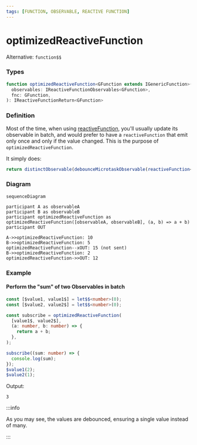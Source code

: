 ```yaml
---
tags: [FUNCTION, OBSERVABLE, REACTIVE FUNCTION]
---
```


# optimizedReactiveFunction

Alternative: `function$$`

### Types

```ts
function optimizedReactiveFunction<GFunction extends IGenericFunction>(
  observables: IReactiveFunctionObservables<GFunction>,
  fnc: GFunction,
): IReactiveFunctionReturn<GFunction>
```

### Definition

Most of the time, when using [reactiveFunction](/docs/reference/reactive-function/), you'll usually update its observable in batch,
and would prefer to have a `reactiveFunction` that emit only once and only if the value changed.
This is the purpose of `optimizedReactiveFunction`.

It simply does:

```ts
return distinctObservable(debounceMicrotaskObservable(reactiveFunction<GFunction>(observables, fnc)));
```

### Diagram

```mermaid
sequenceDiagram

participant A as observableA
participant B as observableB
participant optimizedReactiveFunction as optimizedReactiveFunction([observableA, observableB], (a, b) => a + b)
participant OUT

A->>optimizedReactiveFunction: 10
B->>optimizedReactiveFunction: 5
optimizedReactiveFunction--xOUT: 15 (not sent)
B->>optimizedReactiveFunction: 2
optimizedReactiveFunction->>OUT: 12
```

### Example

#### Perform the "sum" of two Observables in batch

```ts
const [$value1, value1$] = let$$<number>(0);
const [$value2, value2$] = let$$<number>(0);

const subscribe = optimizedReactiveFunction(
  [value1$, value2$],
  (a: number, b: number) => {
    return a + b;
  },
);

subscribe((sum: number) => {
  console.log(sum);
});
$value1(2);
$value2(1);
```

Output:

```text
3
```

:::info

As you may see, the values are debounced, ensuring a single value instead of many.

:::

